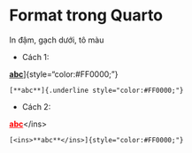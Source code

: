 # Format trong Quarto

In đậm, gạch dưới, tô màu

-   Cách 1:

[**abc**]{.underline}]{style="color:#FF0000;"}

`[**abc**]{.underline style="color:#FF0000;"}`

-   Cách 2:

[<ins>**abc**]{style="color:#FF0000;"}\</ins\>

`[<ins>**abc**</ins>]{style="color:#FF0000;"}`
